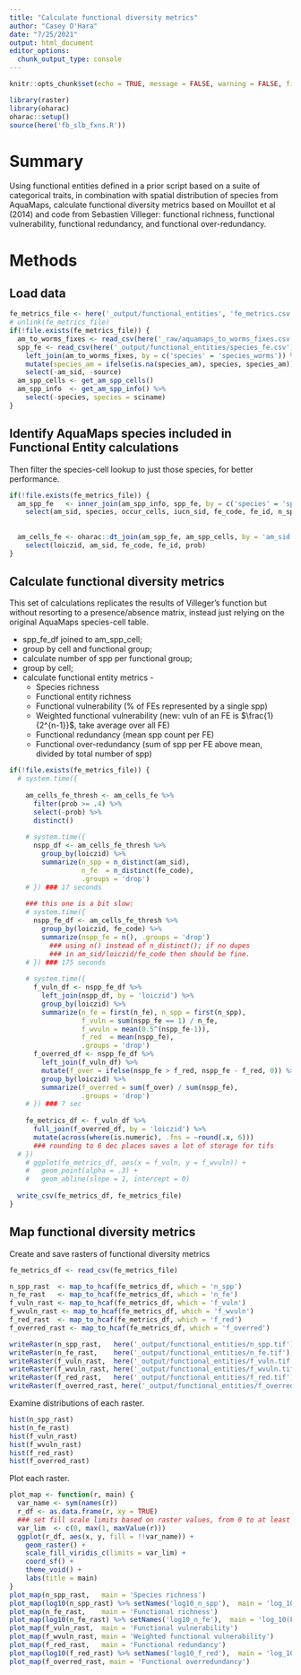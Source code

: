 ```yaml
---
title: "Calculate functional diversity metrics"
author: "Casey O'Hara"
date: "7/25/2021"
output: html_document
editor_options: 
  chunk_output_type: console
---
```


```r
knitr::opts_chunk$set(echo = TRUE, message = FALSE, warning = FALSE, fig.height = 4, fig.width = 7)

library(raster)
library(oharac)
oharac::setup()
source(here('fb_slb_fxns.R'))
```

# Summary

Using functional entities defined in a prior script based on a suite of categorical traits, in combination with spatial distribution of species from AquaMaps, calculate functional diversity metrics based on Mouillot et al (2014) and code from Sebastien Villeger: functional richness, functional vulnerability, functional redundancy, and functional over-redundancy.

# Methods

## Load data

```r

fe_metrics_file <- here('_output/functional_entities', 'fe_metrics.csv')
# unlink(fe_metrics_file)
if(!file.exists(fe_metrics_file)) {
  am_to_worms_fixes <- read_csv(here('_raw/aquamaps_to_worms_fixes.csv'))
  spp_fe <- read_csv(here('_output/functional_entities/species_fe.csv')) %>%
    left_join(am_to_worms_fixes, by = c('species' = 'species_worms')) %>%
    mutate(species_am = ifelse(is.na(species_am), species, species_am)) %>%
    select(-am_sid, -source)
  am_spp_cells <- get_am_spp_cells()
  am_spp_info  <- get_am_spp_info() %>%
    select(-species, species = sciname)
}
```

## Identify AquaMaps species included in Functional Entity calculations

Then filter the species-cell lookup to just those species, for better performance.

```r
if(!file.exists(fe_metrics_file)) {
  am_spp_fe   <- inner_join(am_spp_info, spp_fe, by = c('species' = 'species_am')) %>%
    select(am_sid, species, occur_cells, iucn_sid, fe_code, fe_id, n_spp)
  
    
  am_cells_fe <- oharac::dt_join(am_spp_fe, am_spp_cells, by = 'am_sid', type = 'left') %>%
    select(loiczid, am_sid, fe_code, fe_id, prob)
}
```

## Calculate functional diversity metrics 

This set of calculations replicates the results of Villeger's function but without resorting to a presence/absence matrix, instead just relying on the original AquaMaps species-cell table.

* spp_fe_df joined to am_spp_cell; 
* group by cell and functional group;
* calculate number of spp per functional group;
* group by cell;
* calculate functional entity metrics - 
    * Species richness
    * Functional entity richness
    * Functional vulnerability (% of FEs represented by a single spp)
    * Weighted functional vulnerability (new: vuln of an FE is $\frac{1}{2^{n-1}}$, take average over all FE)
    * Functional redundancy (mean spp count per FE)
    * Functional over-redundancy (sum of spp per FE above mean, divided by total number of spp)
    

```r

if(!file.exists(fe_metrics_file)) {
  # system.time({
  
    am_cells_fe_thresh <- am_cells_fe %>%
      filter(prob >= .4) %>%
      select(-prob) %>%
      distinct()
    
    # system.time({
      nspp_df <- am_cells_fe_thresh %>%
        group_by(loiczid) %>%
        summarize(n_spp = n_distinct(am_sid),
                  n_fe  = n_distinct(fe_code),
                  .groups = 'drop')
    # }) ### 17 seconds
    
    ### this one is a bit slow:
    # system.time({
      nspp_fe_df <- am_cells_fe_thresh %>%
        group_by(loiczid, fe_code) %>%
        summarize(nspp_fe = n(), .groups = 'drop')
          ### using n() instead of n_distinct(); if no dupes
          ### in am_sid/loiczid/fe_code then should be fine.
    # }) ### 175 seconds
    
    # system.time({
      f_vuln_df <- nspp_fe_df %>%
        left_join(nspp_df, by = 'loiczid') %>%
        group_by(loiczid) %>%
        summarize(n_fe = first(n_fe), n_spp = first(n_spp),
                  f_vuln = sum(nspp_fe == 1) / n_fe, 
                  f_wvuln = mean(0.5^(nspp_fe-1)),
                  f_red  = mean(nspp_fe),
                  .groups = 'drop')
      f_overred_df <- nspp_fe_df %>%
        left_join(f_vuln_df) %>%
        mutate(f_over = ifelse(nspp_fe > f_red, nspp_fe - f_red, 0)) %>%
        group_by(loiczid) %>% 
        summarize(f_overred = sum(f_over) / sum(nspp_fe),
                  .groups = 'drop')
    # }) ### 7 sec
    
    fe_metrics_df <- f_vuln_df %>%
      full_join(f_overred_df, by = 'loiczid') %>%
      mutate(across(where(is.numeric), .fns = ~round(.x, 6)))
      ### rounding to 6 dec places saves a lot of storage for tifs
  # })
    # ggplot(fe_metrics_df, aes(x = f_vuln, y = f_wvuln)) +
    #   geom_point(alpha = .3) +
    #   geom_abline(slope = 1, intercept = 0)
  
  write_csv(fe_metrics_df, fe_metrics_file)
}

```

## Map functional diversity metrics

Create and save rasters of functional diversity metrics


```r
fe_metrics_df <- read_csv(fe_metrics_file)

n_spp_rast  <- map_to_hcaf(fe_metrics_df, which = 'n_spp')
n_fe_rast   <- map_to_hcaf(fe_metrics_df, which = 'n_fe')
f_vuln_rast <- map_to_hcaf(fe_metrics_df, which = 'f_vuln')
f_wvuln_rast <- map_to_hcaf(fe_metrics_df, which = 'f_wvuln')
f_red_rast  <- map_to_hcaf(fe_metrics_df, which = 'f_red')
f_overred_rast <- map_to_hcaf(fe_metrics_df, which = 'f_overred')

writeRaster(n_spp_rast,   here('_output/functional_entities/n_spp.tif'),   overwrite = TRUE)
writeRaster(n_fe_rast,    here('_output/functional_entities/n_fe.tif'),    overwrite = TRUE)
writeRaster(f_vuln_rast,  here('_output/functional_entities/f_vuln.tif'),  overwrite = TRUE)
writeRaster(f_wvuln_rast, here('_output/functional_entities/f_wvuln.tif'), overwrite = TRUE)
writeRaster(f_red_rast,   here('_output/functional_entities/f_red.tif'),   overwrite = TRUE)
writeRaster(f_overred_rast, here('_output/functional_entities/f_overred.tif'), overwrite = TRUE)
```

Examine distributions of each raster.

```r
hist(n_spp_rast)
hist(n_fe_rast)
hist(f_vuln_rast)
hist(f_wvuln_rast)
hist(f_red_rast)
hist(f_overred_rast)
```

Plot each raster.
```r
plot_map <- function(r, main) {
  var_name <- sym(names(r))
  r_df <- as.data.frame(r, xy = TRUE)
  ### set fill scale limits based on raster values, from 0 to at least 1
  var_lim  <- c(0, max(1, maxValue(r)))
  ggplot(r_df, aes(x, y, fill = !!var_name)) +
    geom_raster() +
    scale_fill_viridis_c(limits = var_lim) +
    coord_sf() +
    theme_void() +
    labs(title = main)
}
plot_map(n_spp_rast,   main = 'Species richness')
plot_map(log10(n_spp_rast) %>% setNames('log10_n_spp'),  main = 'log_10(Species richness)')
plot_map(n_fe_rast,    main = 'Functional richness')
plot_map(log10(n_fe_rast) %>% setNames('log10_n_fe'),  main = 'log_10(Functional richness)')
plot_map(f_vuln_rast,  main = 'Functional vulnerability')
plot_map(f_wvuln_rast, main = 'Weighted functional vulnerability')
plot_map(f_red_rast,   main = 'Functional redundancy')
plot_map(log10(f_red_rast) %>% setNames('log10_f_red'),  main = 'log_10(Functional redundancy)')
plot_map(f_overred_rast, main = 'Functional overredundancy')
```
